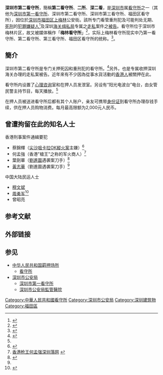{{Infobox PRCG |color = darkblue
|机构名称=深圳市第二看守所
|机构名称2= 
|标志1=Police Badge,P.R.China.svg
|标志1大小=120px
|标志1说明=[[中华人民共和国人民警察警徽|中华人民共和国人民警察警徽]]
|标志2=Red star.svg
|标志2说明=[[印章|印章]][[s:国务院关于国家行政机关和企业事业单位社会团体印章管理的规定|规定]]：[[直径|直径]]?厘米，中央刊[[五角星|五角星]]，由?制发。
|职位1=所长
|人员1= [[李笑杰|李笑杰]]
|衔级1= 
|职位2 = [[政治委员|政治委员]]
|人员2 = [[周里|周里]]
|衔级2 = 
|上级机构=[[深圳市公安局|深圳市公安局]]预审监管支队
|机构类型=[[看守所|看守所]]
|行政级别=
|时期1=
|机构1='''深圳市第二看守所'''
|地址1=[[深圳市|深圳市]][[福田区|福田区]]上梅林公安街
|邮编1= 518049
|电话1= {{tel|86|755|8446 2479}}
|网站=
|网址=
}}

'''深圳市第二看守所'''，簡稱'''第二看守所'''、'''二所'''、'''深二看'''，是[[深圳市|深圳市]]属[[看守所|看守所]]之一（其他为[[深圳市第一看守所|深圳市第一看守所]]、深圳市第二看守所、深圳市第三看守所、福田区看守所），因位於[[深圳市|深圳市]][[福田区|福田区]][[梅林街道_(深圳市)|上梅林]]公安街。該所专门看管重刑犯及可能判处无期、[[死刑|死刑]]的[[犯罪嫌疑人|犯罪嫌疑人]]<ref>{{Cite web |url=http://www.yahulawyer.com/Article.asp?Cate=141&ID=13668 |title=深圳龙岗刑事辩护律师网 |access-date=2015-02-23 |archive-url=https://web.archive.org/web/20150223195719/http://www.yahulawyer.com/Article.asp?Cate=141&ID=13668 |archive-date=2015-02-23 |dead-url=yes }}</ref>及深圳[[中華人民共和國海關總署|海关缉私局]]专属之[[走私|走私]]案件之[[被告|被告]]。看守所位于深圳市梅林片区，故又被媒体稱作「'''梅林看守所'''」<ref>{{Cite web |url=http://www.mrjobhk.com/Article.aspx?ArticleID=1479 |title=運水貨逾千香港人收監, 過來人:日日做苦差 刷牙要畀錢 |access-date=2015-02-23 |archive-date=2021-01-26 |archive-url=https://web.archive.org/web/20210126093523/http://mrjobhk.com/Article.aspx?ArticleID=1479 |dead-url=no }}</ref>，实际上梅林看守所现实中乃第一看守所、第二看守所、第三看守所、福田区看守所的统称。<ref>{{Cite web |url=http://blog.fang.com/25169020/7115823/articledetail.htm |title=深圳梅林看守所 |access-date=2015-02-22 |archive-date=2018-03-05 |archive-url=https://web.archive.org/web/20180305143208/http://blog.fang.com/25169020/7115823/articledetail.htm |dead-url=no }}</ref>。

== 簡介 ==
深圳市第二看守所是专门关押死囚和重刑犯的看守所。<ref name="#1">{{Cite web |url=http://www.oeeee.com/a/20111228/1035839.html |title=深圳看守所首创发泄室 死囚也有发泄的权利 2011/12/28 07:46:41　来源：南方网 |access-date=2015-03-08 |archive-date=2016-03-04 |archive-url=https://web.archive.org/web/20160304073713/http://www.oeeee.com/a/20111228/1035839.html |dead-url=yes }}</ref>另外，也是专属收押深圳海关办理的走私案被告。近年來有不少因為從事水貨活動的[[香港人|香港人]]被關押在此。

看守所内设置了[[心理咨询|心理咨询]]室和在押人员发泄室。另设有“阳光电波台”电台，由女管民警主持节目，每天播放。<ref name="#1"/>

在押人员被送进看守所后都有其个人账户，亲友可携带[[身份证|身份证]]到看守所办理存钱手续，供在押人员购物消费。每月最高限额为2,000元人民币。

== 曾遭拘留在此的知名人士 ==
{{col-begin}}
{{col-2}}
;香港刑事案件通緝要犯
* 蔡錦輝（[[尖沙咀卡拉OK縱火案|尖沙咀卡拉OK縱火案]]主嫌）<ref>{{Cite web |url=http://hk.apple.nextmedia.com/news/art/20081216/11975758 |title=粵公安：盡快移交頭號通緝犯  |access-date=2015-02-23 |archive-date=2016-03-04 |archive-url=https://web.archive.org/web/20160304124555/http://hk.apple.nextmedia.com/news/art/20081216/11975758 |dead-url=no }}</ref>
* 何孟強（香港"槍王"之称的军火商人）<ref>[http://sznews.oeeee.com/a/20071114/500802.html 香港枪王何孟强深圳落网 ] {{webarchive|url=https://web.archive.org/web/20130621000606/http://sznews.oeeee.com/a/20071114/500802.html |date=2013-06-21 }}</ref>
* 葉劍華（[[劉進圖|劉進圖]]遇袭案刀手）<ref name="#2">{{Cite web |url=http://hk.apple.nextmedia.com/realtime/breaking/20140312/52275032 |title=【劉進圖遇襲】疑兇傳扣留深圳看守所   |access-date=2015-02-23 |archive-date=2015-02-23 |archive-url=https://web.archive.org/web/20150223202856/http://hk.apple.nextmedia.com/realtime/breaking/20140312/52275032 |dead-url=no }}</ref>
* [[黃志華|黃志華]]（劉進圖遇袭案刀手）<ref name="#2"/>

{{col-2}}
;中国大陆民运人士
* [[穆文斌|穆文斌]]
* [[周勇军|周勇军]]<ref>{{Cite web |url=http://www.rfa.org/cantonese/news/dissident_64-04102009120708.html |title=周勇军已被深圳当局秘密关押六个多月   |access-date=2015-02-23 |archive-date=2015-09-24 |archive-url=https://web.archive.org/web/20150924091117/http://www.rfa.org/cantonese/news/dissident_64-04102009120708.html |dead-url=no }}</ref>
*曾昭亮


{{col-end}}

== 参考文献 ==
{{Reflist|30em}}

== 外部链接 ==

== 参见 ==
{{Portal box|中华人民共和国|警察与执法|广东|深圳|中国建筑}}
* [[中华人民共和国羁押场所|中华人民共和国羁押场所]]
** [[看守所|看守所]]
* [[深圳市公安局|深圳市公安局]]
** [[深圳市第一看守所|深圳市第一看守所]]
** [[深圳市公安局監管醫院|深圳市公安局監管醫院]]

[[Category:中華人民共和國看守所|Category:中華人民共和國看守所]]
[[Category:深圳市公安局|Category:深圳市公安局]]
[[Category:深圳建筑物|Category:深圳建筑物]]
[[Category:福田區|Category:福田區]]
